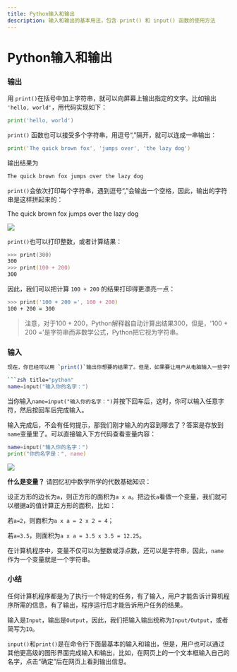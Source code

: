 ```yaml
---
title: Python输入和输出
description: 输入和输出的基本用法，包含 print() 和 input() 函数的使用方法
---
```


# Python输入和输出

### 输出

用 `print()`在括号中加上字符串，就可以向屏幕上输出指定的文字。比如输出 `'hello, world'`，用代码实现如下：

```zsh title="python"
print('hello, world')
```

`print()` 函数也可以接受多个字符串，用逗号“,”隔开，就可以连成一串输出：

```zsh title="python"
print('The quick brown fox', 'jumps over', 'the lazy dog')
```

输出结果为

```zsh title="bash"
The quick brown fox jumps over the lazy dog
```

`print()`会依次打印每个字符串，遇到逗号“,”会输出一个空格，因此，输出的字符串是这样拼起来的：

The quick brown fox jumps over the lazy dog

![](assets/20250709_123008_1.jpg)

`print()`也可以打印整数，或者计算结果：

```zsh title="bash"
>>> print(300)
300
>>> print(100 + 200)
300
```

因此，我们可以把计算 `100 + 200` 的结果打印得更漂亮一点：

```zsh title="python"
>>> print('100 + 200 =', 100 + 200)
100 + 200 = 300
```

> 注意，对于100 + 200，Python解释器自动计算出结果300，但是，'100 + 200 ='是字符串而非数学公式，Python把它视为字符串。

### 输入

````zsh title="python"
现在，你已经可以用 `print()`输出你想要的结果了。但是，如果要让用户从电脑输入一些字符怎么办？Python提供了一个 `input()`，可以让用户输入字符串，并存放到一个变量里。比如输入用户的名字：

```zsh title="python"
name=input("输入你的名字：")
````

当你输入`name=input("输入你的名字：")`并按下回车后，这时，你可以输入任意字符，然后按回车后完成输入。

输入完成后，不会有任何提示，那我们刚才输入的内容到哪去了？答案是存放到`name`变量里了。可以直接输入下方代码查看变量内容：

```zsh title="python"
name=input("输入你的名字：")
print("你的名字是：", name)
```

![](assets/20250709_122956_2.png)

**什么是变量？** 请回忆初中数学所学的代数基础知识：

设正方形的边长为`a`，则正方形的面积为`a x a`。把边长`a`看做一个变量，我们就可以根据a的值计算正方形的面积，比如：

若`a=2`，则面积为`a x a = 2 x 2 = 4`；

若`a=3.5`，则面积为`a x a = 3.5 x 3.5 = 12.25`。

在计算机程序中，变量不仅可以为整数或浮点数，还可以是字符串，因此，`name`作为一个变量就是一个字符串。

### 小结

任何计算机程序都是为了执行一个特定的任务，有了输入，用户才能告诉计算机程序所需的信息，有了输出，程序运行后才能告诉用户任务的结果。

输入是`Input`，输出是`Output`，因此，我们把输入输出统称为`Input/Output`，或者简写为`IO`。

`input()`和`print()`是在命令行下面最基本的输入和输出，但是，用户也可以通过其他更高级的图形界面完成输入和输出，比如，在网页上的一个文本框输入自己的名字，点击“确定”后在网页上看到输出信息。

